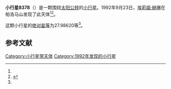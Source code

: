 {{Infobox planet
| bgcolour = #FFFFC0
| name = 8378 Sweeney
| symbol = 
| image = 
| caption = 
| discovery = yes
| discovery_ref = 
| discoverer = [[埃莉諾·赫琳|埃莉諾·赫琳]]
| discovery_site = [[帕洛马山|帕洛马山]] 
| discovered = 1992年9月23日
| designations = yes
| mp_name = 
| named_after = 
| alt_names = 1992 SN1/ 1990 FK3 / 1990 FL2
| mp_category = [[主带小行星|主带小行星]]
| orbit_ref = <ref name="a">[http://ssd.jpl.nasa.gov/sbdb.cgi?sstr=8378 8378 Sweeney] {{Wayback|url=http://ssd.jpl.nasa.gov/sbdb.cgi?sstr=8378 |date=20140922131215 }}，小行星數據庫瀏覽器（JPL Small-Body Database Browser）－[[美国国家航空航天局|美国国家航空航天局]]喷气推进实验室</ref>
| epoch = 2456400.5 (2013年4月18日更新)
| aphelion = {{convert|3.1043750|AU|km|3|abbr=on|lk=out}}
| perihelion = {{convert|2.0393400|AU|km|3|abbr=on}}
| semimajor = {{convert|2.5718575|AU|km|3|abbr=on}}
| eccentricity = 0.2070556
| period = 1506.498785 [[日|日]]<br />4.12[[儒略年|儒略年]]
| avg_speed = 
| inclination = 15.09169
| asc_node = 11.28223
| mean_anomaly = 
| arg_peri = 27.98620
| satellites = 
| physical_characteristics = yes
| dimensions = 
| mass = 
| density = 
| surface_grav = 
| escape_velocity = 
| sidereal_day = 
| axial_tilt = 
| pole_ecliptic_lat = 
| pole_ecliptic_lon = 
| albedo = 
| temperatures= 
| temp_name1 = 
| mean_temp_1 = 
| max_temp_1 = 
| temp_name2 = 
| max_temp_2 = 
| spectral_type = 
| abs_magnitude = 27.98620
}}

'''小行星8378'''（{{lang-en|8378 Sweeney}}）是一颗围绕[[太阳|太阳]][[公转|公转]]的[[小行星|小行星]]。1992年9月23日，[[埃莉諾·赫琳|埃莉諾·赫琳]]在帕洛马山发现了此天体<ref name="a" /><ref>{{cite news|title=小行星列表|url=http://cfa-www.harvard.edu/iau/lists/NumberedMPs.txt|accessdate=2013-07-08|newspaper=哈佛大学|archive-date=2008-05-17|archive-url=https://web.archive.org/web/20080517010638/http://cfa-www.harvard.edu/iau/lists/NumberedMPs.txt|dead-url=no}}</ref>。

这颗小行星的[[绝对星等|绝对星等]]为27.98620等<ref name="a" />。

==参考文献==
{{reflist}}
{{Minor Planet Number|[[小行星8377|小行星8377]]|[[小行星8379|小行星8379]]}}

{{小天体}}

[[Category:小行星带天体|Category:小行星带天体]]
[[Category:1992年发现的小行星|Category:1992年发现的小行星]]

{{asteroid-stub}}